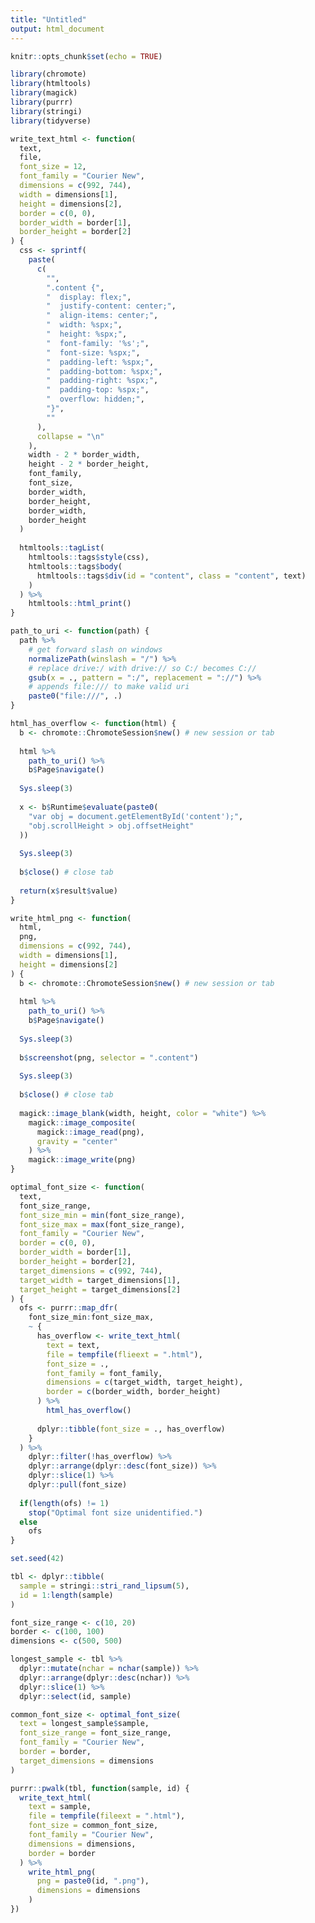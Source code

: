 ```yaml
---
title: "Untitled"
output: html_document
---
```


```r
knitr::opts_chunk$set(echo = TRUE)

library(chromote)
library(htmltools)
library(magick)
library(purrr)
library(stringi)
library(tidyverse)
```

```r
write_text_html <- function(
  text, 
  file,
  font_size = 12, 
  font_family = "Courier New",
  dimensions = c(992, 744),
  width = dimensions[1], 
  height = dimensions[2], 
  border = c(0, 0),
  border_width = border[1],
  border_height = border[2]
) {
  css <- sprintf(
    paste(
      c(
        "",
        ".content {",
        "  display: flex;",
        "  justify-content: center;",
        "  align-items: center;",
        "  width: %spx;",
        "  height: %spx;",
        "  font-family: '%s';",
        "  font-size: %spx;",
        "  padding-left: %spx;",
        "  padding-bottom: %spx;",
        "  padding-right: %spx;",
        "  padding-top: %spx;",
        "  overflow: hidden;",
        "}",
        ""
      ),
      collapse = "\n"
    ), 
    width - 2 * border_width, 
    height - 2 * border_height, 
    font_family, 
    font_size,
    border_width,
    border_height,
    border_width,
    border_height
  )
  
  htmltools::tagList(
    htmltools::tags$style(css),
    htmltools::tags$body(
      htmltools::tags$div(id = "content", class = "content", text)
    )
  ) %>% 
    htmltools::html_print()
}

path_to_uri <- function(path) {
  path %>% 
    # get forward slash on windows
    normalizePath(winslash = "/") %>% 
    # replace drive:/ with drive:// so C:/ becomes C://
    gsub(x = ., pattern = ":/", replacement = "://") %>%
    # appends file:/// to make valid uri
    paste0("file:///", .)
}

html_has_overflow <- function(html) {
  b <- chromote::ChromoteSession$new() # new session or tab
  
  html %>% 
    path_to_uri() %>% 
    b$Page$navigate()
  
  Sys.sleep(3)
  
  x <- b$Runtime$evaluate(paste0(
    "var obj = document.getElementById('content');",
    "obj.scrollHeight > obj.offsetHeight"
  ))
  
  Sys.sleep(3)
  
  b$close() # close tab
  
  return(x$result$value)
}

write_html_png <- function(
  html, 
  png, 
  dimensions = c(992, 744),
  width = dimensions[1], 
  height = dimensions[2]
) {
  b <- chromote::ChromoteSession$new() # new session or tab
  
  html %>% 
    path_to_uri() %>% 
    b$Page$navigate()
  
  Sys.sleep(3)
  
  b$screenshot(png, selector = ".content")
  
  Sys.sleep(3)
  
  b$close() # close tab
  
  magick::image_blank(width, height, color = "white") %>% 
    magick::image_composite(
      magick::image_read(png), 
      gravity = "center"
    ) %>% 
    magick::image_write(png)
}

optimal_font_size <- function(
  text,
  font_size_range,
  font_size_min = min(font_size_range),
  font_size_max = max(font_size_range),
  font_family = "Courier New",
  border = c(0, 0),
  border_width = border[1],
  border_height = border[2],
  target_dimensions = c(992, 744),
  target_width = target_dimensions[1],
  target_height = target_dimensions[2]
) {
  ofs <- purrr::map_dfr(
    font_size_min:font_size_max, 
    ~ {
      has_overflow <- write_text_html(
        text = text,
        file = tempfile(flieext = ".html"),
        font_size = ., 
        font_family = font_family,
        dimensions = c(target_width, target_height),
        border = c(border_width, border_height)
      ) %>% 
        html_has_overflow()
      
      dplyr::tibble(font_size = ., has_overflow)
    }
  ) %>% 
    dplyr::filter(!has_overflow) %>% 
    dplyr::arrange(dplyr::desc(font_size)) %>% 
    dplyr::slice(1) %>% 
    dplyr::pull(font_size)
  
  if(length(ofs) != 1)
    stop("Optimal font size unidentified.")
  else
    ofs
}
```

```r
set.seed(42)

tbl <- dplyr::tibble(
  sample = stringi::stri_rand_lipsum(5),
  id = 1:length(sample)
)

font_size_range <- c(10, 20)
border <- c(100, 100)
dimensions <- c(500, 500)

longest_sample <- tbl %>% 
  dplyr::mutate(nchar = nchar(sample)) %>% 
  dplyr::arrange(dplyr::desc(nchar)) %>% 
  dplyr::slice(1) %>% 
  dplyr::select(id, sample)

common_font_size <- optimal_font_size(
  text = longest_sample$sample, 
  font_size_range = font_size_range, 
  font_family = "Courier New", 
  border = border,
  target_dimensions = dimensions
)

purrr::pwalk(tbl, function(sample, id) {
  write_text_html(
    text = sample,
    file = tempfile(fileext = ".html"),
    font_size = common_font_size, 
    font_family = "Courier New",
    dimensions = dimensions,
    border = border
  ) %>% 
    write_html_png(
      png = paste0(id, ".png"), 
      dimensions = dimensions
    )
})
```






